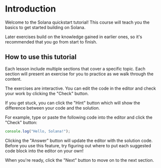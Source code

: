 # Introduction

Welcome to the Solana quickstart tutorial! This course will teach you the basics to get started building on Solana.

Later exercises build on the knowledge gained in earlier ones, so it's recommended that you go from start to finish.

## How to use this tutorial

Each lesson include multiple sections that cover a specific topic.
Each section will present an exercise for you to practice as we walk through the content.

The exercises are interactive. You can edit the code in the editor and check your work by clicking the "Check" button.

If you get stuck, you can click the "Hint" button which will show the difference between your code and the solution.

For example, type or paste the following code into the editor and click the "Check" button:

```ts
console.log("Hello, Solana!");
```

Clicking the "Answer" button will update the editor with the solution code.
Before you use this feature, try figuring out where to put each suggested code block into the editor on your own!

When you're ready, click the "Next" button to move on to the next section.
